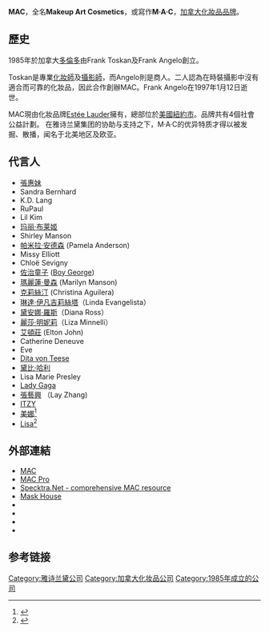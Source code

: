 {{Infobox company
| name             = MAC Cosmetics<br>Makeup Art Cosmetics
| logo             = MAC Cosmetics logo.png
| caption          =
| type             =
| traded_as        =
| fate             =
| predecessor      =
| successor        =
| foundation       ={{start date and age|1984|3}}<br>{{CAN}}[[多倫多|多倫多]]
| founder          = Frank Toskan<br>Frank Angelo
| defunct          = <!-- {{End date|YYYY|MM|DD}} -->
| location_city    = {{USA}}[[紐約市|紐約市]]
| location_country = 
| locations        = 
| area_served      =
| key_people       =
| industry         =
| products         = [[化妝品|化妝品]]
| production       =
| services         =
| revenue          =
| operating_income =
| net_income       =
| aum              = <!-- Only used with financial services companies -->
| assets           =
| equity           =
| owner            =
| num_employees    = 
| parent           = Estée Lauder
| divisions        =
| subsid           =
| homepage         = [https://web.archive.org/web/20150428220451/http://www.maccosmetics.com/index.tmpl M.A.C  Cosmetics]
| footnotes        =
| intl             = 
}}

'''MAC'''，全名'''Makeup Art Cosmetics'''，或寫作'''M·A·C'''，[[加拿大|加拿大]][[化妝品|化妝品]][[品牌|品牌]]。

==歷史==
1985年於加拿大[[多倫多|多倫多]]由Frank Toskan及Frank Angelo創立。

Toskan是專業[[化妝師|化妝師]]及[[攝影師|攝影師]]，而Angelo則是商人。二人認為在時裝攝影中沒有適合而可靠的化妝品，因此合作創辦MAC。Frank Angelo在1997年1月12日逝世。

MAC現由化妝品牌[[雅诗兰黛公司|Estée Lauder]]擁有，總部位於[[美國|美國]][[紐約市|紐約市]]。品牌共有4個社會公益計劃。
在雅诗兰黛集团的协助与支持之下，M·A·C的优异特质才得以被发掘、散播，闻名于北美地区及欧亚。

== 代言人 ==
* [[張惠妹|張惠妹]]
* Sandra Bernhard
* K.D. Lang
* RuPaul
* Lil Kim
* [[玛丽·布莱姬|玛丽·布莱姬]]
* Shirley Manson
* [[帕米拉·安德森|帕米拉·安德森]] (Pamela Anderson)
* Missy Elliott
* Chloë Sevigny
* [[佐治童子|佐治童子]] ([[Boy_George|Boy George]])
* [[瑪麗蓮·曼森|瑪麗蓮·曼森]] (Marilyn Manson)
* [[克莉絲汀|克莉絲汀]] (Christina Aguilera)
* [[琳達·伊凡吉莉絲塔|琳達·伊凡吉莉絲塔]]（Linda Evangelista）
* [[黛安娜·羅斯|黛安娜·羅斯]]（Diana Ross）
* [[麗莎·明妮莉|麗莎·明妮莉]]（Liza Minnelli）
* [[艾頓莊|艾頓莊]] (Elton John)
* Catherine Deneuve
* Eve
* [[蒂塔·万提斯|Dita von Teese]]
* [[黛比·哈利|黛比·哈利]]
* Lisa Marie Presley
* [[Lady_Gaga|Lady Gaga]]
* [[張藝興|張藝興]] （Lay Zhang)
*[[ITZY|ITZY]]
* [[美娜|美娜]]<ref>{{cite news|url=https://tenasia.hankyung.com/topic/article/2020020509384|title=구구단 미나, 메이크업 브랜드 캠페인 모델 발탁…차세대 K- 뷰티 아이콘
|publisher=텐아시아|date=2020-02-05、02|language=ko}}</ref>
* [[Lisa_(歌手)|Lisa]]<ref>{{Cite web |title=M.A.C 驚喜宣布LISA為2020年全球品牌代言人！來自韓團BLACKPINK的她：美麗來自一個人的自信內在，化妝則為內在美錦上添花 |url= https://www.marieclaire.com.tw/ |publisher=marieclaire |dead-url=yes |archive-url= https://www.marieclaire.com.tw/beauty/news/53168?atcr=feb524 |archive-date=2020-10-19}}</ref>

== 外部連結 ==
* [http://www.maccosmetics.com/ MAC]
* [http://www.macpro.com/ MAC Pro]
* [http://www.specktra.net/ Specktra.Net - comprehensive MAC resource]
* [http://www.mask-house.com/ Mask House]
* {{facebook|MACcosmetics|MAC Cosmetics}}
* {{instagram|maccosmetics|MAC Cosmetics}}
* {{twitter|MACcosmetics|MAC Cosmetics}}
* {{youtube|user=MACcosmetics|MAC Cosmetics}}

== 参考链接 ==
{{reflist}}

[[Category:雅诗兰黛公司|Category:雅诗兰黛公司]]
[[Category:加拿大化妆品公司|Category:加拿大化妆品公司]]
[[Category:1985年成立的公司|Category:1985年成立的公司]]